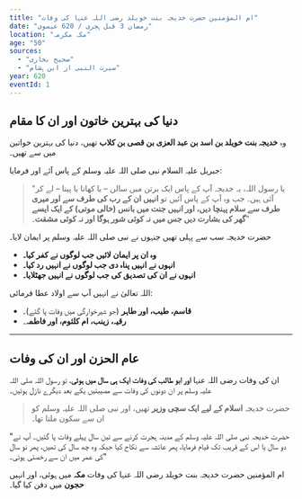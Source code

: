 ```yaml
---
title: "ام المؤمنین حضرت خدیجہ بنت خویلد رضی اللہ عنہا کی وفات"
date: "رمضان 3 قبل ہجری / 620 عیسوی"
location: "مکہ مکرمہ"
age: "50"
sources:
  - "صحیح بخاری"
  - "سیرت النبی از ابن ہشام"
year: 620
eventId: 1
---
```


## دنیا کی بہترین خاتون اور ان کا مقام

وہ **خدیجہ بنت خویلد بن اسد بن عبد العزی بن قصی بن کلاب** تھیں، دنیا کی بہترین خواتین میں سے تھیں۔

جبریل علیہ السلام نبی صلی اللہ علیہ وسلم کے پاس آئے اور فرمایا:
> "یا رسول اللہ، یہ خدیجہ آپ کے پاس ایک برتن میں سالن – یا کھانا یا پینا – لے کر آئی ہیں۔ جب وہ آپ کے پاس آئیں تو **انہیں ان کے رب کی طرف سے اور میری طرف سے سلام پہنچا دیں، اور انہیں جنت میں بانس (خالی موتی) کے ایک ایسے گھر کی بشارت دیں جس میں نہ کوئی شور ہوگا اور نہ کوئی مشقت**۔"

حضرت خدیجہ سب سے پہلی تھیں جنہوں نے نبی صلی اللہ علیہ وسلم پر ایمان لایا۔
* **وہ ان پر ایمان لائیں جب لوگوں نے کفر کیا۔**
* **انہوں نے انہیں پناہ دی جب لوگوں نے انہیں رد کیا۔**
* **انہوں نے ان کی تصدیق کی جب لوگوں نے انہیں جھٹلایا۔**

اللہ تعالیٰ نے انہیں آپ سے اولاد عطا فرمائی:
* **قاسم، طیب، اور طاہر** (جو شیرخوارگی میں وفات پا گئے)۔
* **رقیہ، زینب، ام کلثوم، اور فاطمہ**۔

---

## عام الحزن اور ان کی وفات

ان کی وفات رضی اللہ عنہا **اور ابو طالب کی وفات ایک ہی سال میں ہوئی**، تو رسول اللہ صلی اللہ علیہ وسلم پر ان دونوں کی وفات سے مصیبتیں یکے بعد دیگرے نازل ہوئیں۔

> حضرت خدیجہ **اسلام کے لیے ایک سچی وزیر** تھیں، اور نبی صلی اللہ علیہ وسلم کو ان سے سکون ملتا تھا۔

"حضرت خدیجہ نبی صلی اللہ علیہ وسلم کے مدینہ ہجرت کرنے سے تین سال پہلے وفات پا گئیں۔ آپ نے دو سال یا اس کے قریب تک قیام فرمایا، پھر عائشہ سے نکاح کیا جبکہ وہ چھ سال کی تھیں، پھر نو سال کی عمر میں ان سے رخصتی ہوئی۔"

ام المؤمنین حضرت خدیجہ بنت خویلد رضی اللہ عنہا کی وفات **مکہ** میں ہوئی، اور انہیں **حجون** میں دفن کیا گیا۔